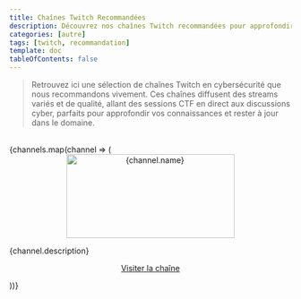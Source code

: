 ```yaml
---
title: Chaînes Twitch Recommandées
description: Découvrez nos chaînes Twitch recommandées pour approfondir vos connaissances en cybersécurité et hacking.
categories: [autre]
tags: [twitch, recommandation]
template: doc
tableOfContents: false
---
```



> Retrouvez ici une sélection de chaînes Twitch en cybersécurité que nous recommandons vivement. Ces chaînes diffusent des streams variés et de qualité, allant des sessions CTF en direct aux discussions cyber, parfaits pour approfondir vos connaissances et rester à jour dans le domaine.

<br/>
<CardGrid>
  {channels.map(channel => (
    <Card key={channel.id} title={channel.name}>
      <div style="text-align: center;">
        <a href={channel.link} target="_blank"><img
          src={channel.image}
          alt={channel.name}
          width="300"
          height="150"
        /></a>
      </div>
      <p>{channel.description}</p>
      <p>
       <center> <a href={channel.link} target="_blank">Visiter la chaîne</a></center>
      </p>
    </Card>
  ))}
</CardGrid>
